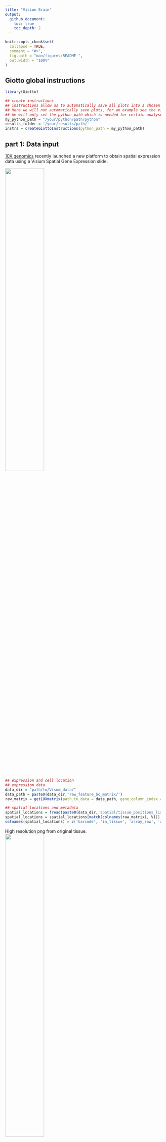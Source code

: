 ```yaml
---
title: "Visium Brain"
output:
  github_document:
    toc: true
    toc_depth: 2
---
```


<!-- mouse_cortex_1_simple.md is generated from mouse_cortex_1_simple.Rmd Please edit that file -->


```r
knitr::opts_chunk$set(
  collapse = TRUE,
  comment = "#>",
  fig.path = "man/figures/README-",
  out.width = "100%"
)
```

## Giotto global instructions
```r
library(Giotto)

## create instructions
## instructions allow us to automatically save all plots into a chosen results folder
## Here we will not automatically save plots, for an example see the visium kidney dataset
## We will only set the python path which is needed for certain analyses
my_python_path = "/your/python/path/python"
results_folder = '/your/results/path/'
instrs = createGiottoInstructions(python_path = my_python_path)

```

## part 1: Data input

[10X genomics](https://www.10xgenomics.com/spatial-transcriptomics/) recently launched a new platform to obtain spatial expression data using a Visium Spatial Gene Expression slide.
  
![](../inst/images/general_figs/visium_technology.png){ width=50% } 

```r
## expression and cell location
## expression data
data_dir = "path/to/Visum_data/"
data_path = paste0(data_dir,'raw_feature_bc_matrix/')
raw_matrix = get10Xmatrix(path_to_data = data_path, gene_column_index = 2) # gene symbol is in the 2nd column

## spatial locations and metadata
spatial_locations = fread(paste0(data_dir,'spatial/tissue_positions_list.csv'))
spatial_locations = spatial_locations[match(colnames(raw_matrix), V1)]
colnames(spatial_locations) = c('barcode', 'in_tissue', 'array_row', 'array_col', 'col_pxl', 'row_pxl')
```

 
High resolution png from original tissue.  
![](../inst/images/mouse_Visium_brain/mouse_brain_highres.png){ width=50% } 


## part 2: Create Giotto object & process data

 
```r
## create
## we need to reverse the column pixel column (col_pxl) to get the same .jpg image as provided by 10X
visium_brain <- createGiottoObject(raw_exprs = raw_matrix,
                                    spatial_locs = spatial_locations[,.(row_pxl,-col_pxl)],
                                    instructions = instrs,
                                    cell_metadata = spatial_locations[,.(in_tissue, array_row, array_col)])

## check metadata
pDataDT(visium_brain)

## compare in tissue with provided jpg
spatPlot(gobject = visium_brain,  point_size = 2,
           cell_color = 'in_tissue', cell_color_code = c('0' = 'lightgrey', '1' = 'blue'))
```

Spots labeled according to whether they were covered by tissue or not:  
![](../inst/images/mouse_Visium_brain/vignette_200325/1_in_tissue.png){ width=50% } 

```r
## subset on spots that were covered by brain tissue
metadata = pDataDT(visium_brain)
in_tissue_barcodes = metadata[in_tissue == 1]$cell_ID
visium_brain = subsetGiotto(visium_brain, cell_ids = in_tissue_barcodes)

## filter genes and cells
visium_brain <- filterGiotto(gobject = visium_brain,
                              expression_threshold = 1,
                              gene_det_in_min_cells = 50,
                              min_det_genes_per_cell = 1000,
                              expression_values = c('raw'),
                              verbose = T)

## normalize
visium_brain <- normalizeGiotto(gobject = visium_brain, scalefactor = 6000, verbose = T)

## add gene & cell statistics
visium_brain <- addStatistics(gobject = visium_brain)

## visualize
# location of spots
spatPlot(gobject = visium_brain,  point_size = 2)
```

Spots after subsetting and filtering:  
![](../inst/images/mouse_Visium_brain/vignette_200325/1_spatial_locations.png){ width=50% } 
```r
# number of genes per spot
spatPlot(gobject = visium_brain, cell_color = 'nr_genes', color_as_factor = F,  point_size = 2)

```

Overlay with number of genes detected per spot:  
![](../inst/images/mouse_Visium_brain/vignette_200325/1_nr_genes.png){ width=50% } 



## part 3: dimension reduction

 
```r
## highly variable genes (HVG)
visium_brain <- calculateHVG(gobject = visium_brain)
```

highly variable genes:  
![](../inst/images/mouse_Visium_brain/vignette_200325/2_HVGplot.png){ width=50% } 

```r
## select genes based on HVG and gene statistics, both found in gene metadata
gene_metadata = fDataDT(visium_brain)
featgenes = gene_metadata[hvg == 'yes' & perc_cells > 3 & mean_expr_det > 0.4]$gene_ID

## run PCA on expression values (default)
visium_brain <- runPCA(gobject = visium_brain, genes_to_use = featgenes, scale_unit = F)
# significant PCs
signPCA(visium_brain, genes_to_use = featgenes, scale_unit = F)
```

screeplot to determine number of Principal Components to keep:  
![](../inst/images/mouse_Visium_brain/vignette_200325/2_screeplot.png){ width=50% } 

```r
# plot PCA
plotPCA(gobject = visium_brain)
```

PCA:  
![](../inst/images/mouse_Visium_brain/vignette_200325/2_PCA_reduction.png){ width=50% } 

```r
## run UMAP 
visium_brain <- runUMAP(visium_brain, dimensions_to_use = 1:10)
plotUMAP(gobject = visium_brain)
```

UMAP: 
![](../inst/images/mouse_Visium_brain/vignette_200325/2_UMAP_reduction.png){ width=50% } 

```r
## run tSNE
visium_brain <- runtSNE(visium_brain, dimensions_to_use = 1:10)
plotTSNE(gobject = visium_brain)
```

tSNE: 
![](../inst/images/mouse_Visium_brain/vignette_200325/2_tSNE_reduction.png){ width=50% } 




## part 4:  cluster

```r
## sNN network (default)
visium_brain <- createNearestNetwork(gobject = visium_brain, dimensions_to_use = 1:10, k = 15)

## Leiden clustering
visium_brain <- doLeidenCluster(gobject = visium_brain, resolution = 0.4, n_iterations = 1000)

# default cluster result name from doLeidenCluster = 'leiden_clus'
plotUMAP(gobject = visium_brain, cell_color = 'leiden_clus', show_NN_network = T, point_size = 2)
```

Leiden clustering:  
![](../inst/images/mouse_Visium_brain/vignette_200325/3_UMAP_leiden.png){ width=50% }


## part 5: co-visualize ####

```r
# leiden clustering results
spatDimPlot(gobject = visium_brain, cell_color = 'leiden_clus',
            dim_point_size = 1.5, spat_point_size = 1.5)
```

Co-visualzation:
![](../inst/images/mouse_Visium_brain/vignette_200325/4_covis_leiden.png){ width=50% }
```r
# number of genes detected per spot
spatDimPlot(gobject = visium_brain, cell_color = 'nr_genes', color_as_factor = F,
            dim_point_size = 1.5, spat_point_size = 1.5)
```

Co-visualzation overlaid with number of genes detected:  
![](../inst/images/mouse_Visium_brain/vignette_200325/4_nr_genes.png){ width=50% }

```r
# zoom-in on Dentate Gyrus by subsetting giotto object based on spatial coordinates/locations
DG_subset = subsetGiottoLocs(visium_brain, x_max = 6500, x_min = 3000, y_max = -2500, y_min = -5500, return_gobject = T)
spatDimPlot(gobject = DG_subset, cell_color = 'leiden_clus', spat_point_size = 5)

```

Zoom-in on Dentate Gyrus:  
![](../inst/images/mouse_Visium_brain/vignette_200325/4_zoom_dentate_gyrus.png){ width=50% }



## part 6: cell type marker gene detection
  
#### Gini marker genes
```r
## gini ##
## ---- ##
gini_markers_subclusters = findMarkers_one_vs_all(gobject = visium_brain,
                                                  method = 'gini',
                                                  expression_values = 'normalized',
                                                  cluster_column = 'leiden_clus',
                                                  min_genes = 20,
                                                  min_expr_gini_score = 0.5,
                                                  min_det_gini_score = 0.5)

# violinplot
topgenes_gini = gini_markers_subclusters[, head(.SD, 1), by = 'cluster']$genes
violinPlot(visium_brain, genes = unique(topgenes_gini), cluster_column = 'leiden_clus',
           strip_text = 8, strip_position = 'right')
```

Gini:
- violinplot:
![](../inst/images/mouse_Visium_brain/vignette_200325/5_violinplot_gini.png){ width=50% }

```r
# cluster heatmap
topgenes_gini = gini_markers_subclusters[, head(.SD, 2), by = 'cluster']$genes
my_cluster_order = c(5, 13, 7, 2, 1, 10, 14, 6, 12, 9, 3, 4 , 8, 11, 15)
plotMetaDataHeatmap(visium_brain, selected_genes = topgenes_gini, custom_cluster_order = my_cluster_order,
                    metadata_cols = c('leiden_clus'), x_text_size = 10, y_text_size = 10)
```

- Heatmap clusters:
![](../inst/images/mouse_Visium_brain/vignette_200325/5_metaheatmap_gini.png){ width=50% }

```r
# umap plots
dimGenePlot2D(visium_brain, expression_values = 'scaled',
              genes = gini_markers_subclusters[, head(.SD, 1), by = 'cluster']$genes,
              cow_n_col = 3, point_size = 1,
              genes_high_color = 'red', genes_mid_color = 'white', genes_low_color = 'darkblue', midpoint = 0)
```

- UMAPs:
![](../inst/images/mouse_Visium_brain/vignette_200325/5_gini_umap.png){ width=50% }



#### Scran marker genes
```r
scran_markers_subclusters = findMarkers_one_vs_all(gobject = visium_brain,
                                                   method = 'scran',
                                                   expression_values = 'normalized',
                                                   cluster_column = 'leiden_clus')
# violinplot
topgenes_scran = scran_markers_subclusters[, head(.SD, 1), by = 'cluster']$genes
violinPlot(visium_brain, genes = unique(topgenes_scran), cluster_column = 'leiden_clus',
           strip_text = 8, strip_position = 'right')
```

Scran:
- violinplot:
![](../inst/images/mouse_Visium_brain/vignette_200325/5_violinplot_scran.png){ width=50% }

```r
# cluster heatmap
topgenes_scran = scran_markers_subclusters[, head(.SD, 2), by = 'cluster']$genes
plotMetaDataHeatmap(visium_brain, selected_genes = topgenes_scran, custom_cluster_order = my_cluster_order,
                    metadata_cols = c('leiden_clus'))
```

- Heatmap clusters:
![](../inst/images/mouse_Visium_brain/vignette_200325/5_metaheatmap_scran.png){ width=50% }

```r
# umap plots
dimGenePlot2D(visium_brain, expression_values = 'scaled',
              genes = scran_markers_subclusters[, head(.SD, 1), by = 'cluster']$genes,
              cow_n_col = 3, point_size = 1,
              genes_high_color = 'red', genes_mid_color = 'white', genes_low_color = 'darkblue', midpoint = 0)
```

- UMAPs:
![](../inst/images/mouse_Visium_brain/vignette_200325/5_scran_umap.png){ width=50% }







## part 7: cell-type annotation

Visium spatial transcriptomics does not provide single-cell resolution, making cell type annotation a harder problem. Giotto provides 3 ways to calculate enrichment of specific cell-type signature gene list:    
- PAGE  
- rank  
- hypergeometric test  

To generate the cell-type specific gene lists for the mouse brain data we used cell-type specific gene sets as identified in [Zeisel, A. et al. Molecular Architecture of the Mouse Nervous System](https://www.mousebrain.org)

![](../inst/images/mouse_Visium_brain/clusters_Zeisel.png){ width=50% } 

```r

# known markers for different mouse brain cell types:
# Zeisel, A. et al. Molecular Architecture of the Mouse Nervous System. Cell 174, 999-1014.e22 (2018).

## cell type signatures ##
## combination of all marker genes identified in Zeisel et al
brain_sc_markers = fread('/path/to/Visium_data/Brain_data/sig_matrix.txt') # file don't exist in data folder
sig_matrix = as.matrix(brain_sc_markers[,-1]); rownames(sig_matrix) = brain_sc_markers$Event
  
## enrichment tests 
visium_brain = createSpatialEnrich(visium_brain, sign_matrix = sig_matrix, enrich_method = 'PAGE') #default = 'PAGE'

## heatmap of enrichment versus annotation (e.g. clustering result)
cell_types = colnames(sig_matrix)
plotMetaDataCellsHeatmap(gobject = visium_brain,
                         metadata_cols = 'leiden_clus',
                         value_cols = cell_types,
                         spat_enr_names = 'PAGE',x_text_size = 8, y_text_size = 8)
```

![](../inst/images/mouse_Visium_brain/vignette_200325/6_heatmap_PAGE.png){ width=50% }

```r
## spatial enrichment results for all cell type signatures ##
cell_types_subset = colnames(sig_matrix)[1:10]
spatCellPlot(gobject = visium_brain, spat_enr_names = 'PAGE',
             cell_annotation_values = cell_types_subset,
             cow_n_col = 4,coord_fix_ratio = NULL, point_size = 0.75)
```

![](../inst/images/mouse_Visium_brain/vignette_200325/6_PAGE_spatplot_1_10.png){ width=50% }


```r
cell_types_subset = colnames(sig_matrix)[11:20]
spatCellPlot(gobject = visium_brain, spat_enr_names = 'PAGE',
             cell_annotation_values = cell_types_subset,
             cow_n_col = 4,coord_fix_ratio = NULL, point_size = 0.75)
```

![](../inst/images/mouse_Visium_brain/vignette_200325/6_PAGE_spatplot_11_20.png){ width=50% }

```r
## spatial and dimension reduction visualization with
spatDimCellPlot(gobject = visium_brain, spat_enr_names = 'PAGE',
                cell_annotation_values = c('Cortex_hippocampus', 'Granule_neurons', 'di_mesencephalon_1', 'Oligo_dendrocyte','Vascular'),
                cow_n_col = 1, spat_point_size = 1, plot_alignment = 'horizontal')
```


Co-visualization for selected subset:   
![](../inst/images/mouse_Visium_brain/vignette_200325/6_PAGE_spatdimplot.png){ width=50% }


```r
## visualize individual spatial enrichments
spatDimPlot(gobject = visium_brain,
            spat_enr_names = 'PAGE',
            cell_color = 'Cortex_hippocampus', color_as_factor = F,
            spat_show_legend = T, dim_show_legend = T,
            gradient_midpoint = 0, 
            dim_point_size = 1.5, spat_point_size = 1.5)
```

![](../inst/images/mouse_Visium_brain/vignette_200325/6_PAGE_spatdimplot_cortex_hc.png){ width=50% }

```r
spatDimPlot(gobject = visium_brain,
            spat_enr_names = 'PAGE',
            cell_color = 'Granule_neurons', color_as_factor = F,
            spat_show_legend = T, dim_show_legend = T,
            gradient_midpoint = 0, 
            dim_point_size = 1.5, spat_point_size = 1.5

```

 ![](../inst/images/mouse_Visium_brain/vignette_200325/6_PAGE_spatdimplot_gc.png){ width=50% } 










## part 8: spatial grid ####

```r
# create spatial grid
visium_brain <- createSpatialGrid(gobject = visium_brain,
                                   sdimx_stepsize = 400,
                                   sdimy_stepsize = 400,
                                   minimum_padding = 0)
spatPlot(visium_brain, cell_color = 'leiden_clus', show_grid = T,
         grid_color = 'red', spatial_grid_name = 'spatial_grid')
```

 ![](../inst/images/mouse_Visium_brain/vignette_200325/7_grid.png){ width=50% } 

## part 9: spatial network ####

  
```r
# create spatial network
visium_brain <- createSpatialNetwork(gobject = visium_brain, method = 'kNN', k = 5, maximum_distance_knn = 400, name = 'spatial_network')
spatPlot(gobject = visium_brain, show_network = T, point_size = 1,
         network_color = 'blue', spatial_network_name = 'spatial_network')

```

 ![](../inst/images/mouse_Visium_brain/vignette_200325/8_spatial_network_k5.png){ width=50% } 

## part 10: spatial genes ####

```r
## kmeans binarization
kmtest = binSpect(visium_brain, calc_hub = T, hub_min_int = 5,
                  spatial_network_name = 'spatial_network')
spatGenePlot(visium_brain, expression_values = 'scaled',
             genes = kmtest$genes[1:6], cow_n_col = 2, point_size = 1,
             genes_high_color = 'red', genes_mid_color = 'white', genes_low_color = 'darkblue', midpoint = 0)
```

![](../inst/images/mouse_Visium_brain/vignette_200325/9_spatial_genes_km.png){ width=50% } 

 
```r
## rank binarization
ranktest = binSpect(visium_brain, bin_method = 'rank', calc_hub = T, hub_min_int = 5,
                  spatial_network_name = 'spatial_network')
spatGenePlot(visium_brain, expression_values = 'scaled',
             genes = ranktest$genes[1:6], cow_n_col = 2, point_size = 1,
             genes_high_color = 'red', genes_mid_color = 'white', genes_low_color = 'darkblue', midpoint = 0)
```

 ![](../inst/images/mouse_Visium_brain/vignette_200325/9_spatial_genes_rank.png){ width=50% } 

```r
## silhouette
spatial_genes = silhouetteRank(gobject = visium_brain,
                               expression_values = 'scaled',
                               rbp_p=0.95, examine_top=0.3)
spatGenePlot(visium_brain, expression_values = 'scaled',
             genes = spatial_genes$genes[1:6], cow_n_col = 2, point_size = 1,
             genes_high_color = 'red', genes_mid_color = 'white', genes_low_color = 'darkblue', midpoint = 0)
```

![](../inst/images/mouse_Visium_brain/vignette_200325/9_spatial_genes.png){ width=50% } 



## part 11: HMRF domains ####

```r
# spatial genes
my_spatial_genes <- spatial_genes[1:100]$genes

# do HMRF with different betas
hmrf_folder = paste0(results_folder,'/','11_HMRF/')
if(!file.exists(hmrf_folder)) dir.create(hmrf_folder, recursive = T)

HMRF_spatial_genes = doHMRF(gobject = visium_brain, expression_values = 'scaled',
                            spatial_genes = my_spatial_genes,
                            k = 12,
                            betas = c(0, 0.5, 6), 
                            output_folder = paste0(hmrf_folder, '/', 'Spatial_genes/SG_topgenes_k12_scaled'))

## view results of HMRF
for(i in seq(0, 3, by = 0.5)) {
  viewHMRFresults2D(gobject = visium_brain,
                    HMRFoutput = HMRF_spatial_genes,
                    k = 12, betas_to_view = i,
                    point_size = 2)
}


## alternative way to add all HMRF results 
#results = writeHMRFresults(gobject = ST_test,
#                           HMRFoutput = HMRF_spatial_genes,
#                           k = 12, betas_to_view = seq(0, 3, by = 0.5))
#ST_test = addCellMetadata(ST_test, new_metadata = results, by_column = T, column_cell_ID = 'cell_ID')


## add HMRF of interest to giotto object
visium_brain = addHMRF(gobject = visium_brain,
                        HMRFoutput = HMRF_spatial_genes,
                        k = 12, betas_to_add = c(0, 0.5),
                        hmrf_name = 'HMRF')

## visualize
# b = 0
spatPlot(gobject = visium_brain, cell_color = 'HMRF_k12_b.0', point_size = 2)
```

![](../inst/images/mouse_Visium_brain/vignette_200325/10_HMRF_k12_b.0.png){ width=50% } 

```r
# b = 0.5
spatPlot(gobject = visium_brain, cell_color = 'HMRF_k12_b.0.5', point_size = 2)

```

![](../inst/images/mouse_Visium_brain/vignette_200325/10_HMRF_k12_b.0.5.png){ width=50% } 






## Export and create Giotto Viewer ####

#### 1. Export Giotto results to a specificied directory  

- export spot/cell annotations  
- export dimension reduction coordinates (umap, tsne, ...)  
- export expression data  

This function will create a directory that, together with the 10X provided .tiff file,
can be used to create an interactive Giotto Viewer

```r
# select annotations, reductions and expression values to view in Giotto Viewer
viewer_folder = paste0(results_folder, '/', 'mouse_visium_brain_viewer')

exportGiottoViewer(gobject = visium_brain,
                   output_directory = viewer_folder,
                   spat_enr_names = 'PAGE', 
                   factor_annotations = c('in_tissue',
                                          'leiden_clus',
                                          'HMRF_k12_b.1'),
                   numeric_annotations = c('nr_genes',
                                           'Granule_neurons'),
                   dim_reductions = c('tsne', 'umap'),
                   dim_reduction_names = c('tsne', 'umap'),
                   expression_values = 'scaled',
                   expression_rounding = 2,
                   overwrite_dir = T)
```


